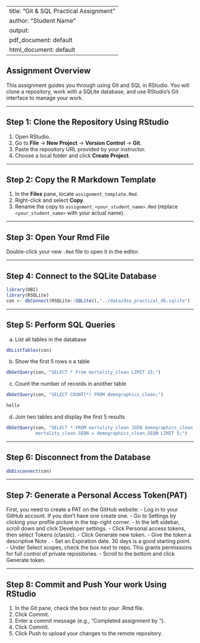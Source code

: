 
---
title: "Git & SQL Practical Assignment"
author: "Student Name"
output:
  pdf_document: default
  html_document: default
---

## Assignment Overview

This assignment guides you through using Git and SQL in RStudio. You will clone a repository, work with a SQLite database, and use RStudio's Git interface to manage your work.

---

## Step 1: Clone the Repository Using RStudio

1. Open RStudio.
2. Go to **File** → **New Project** → **Version Control** → **Git**.
3. Paste the repository URL provided by your instructor.
4. Choose a local folder and click **Create Project**.

---

## Step 2: Copy the R Markdown Template

1. In the **Files** pane, locate `assignment_template.Rmd`.
2. Right-click and select **Copy**.
3. Rename the copy to `assignment_<your_student_name>.Rmd` (replace `<your_student_name>` with your actual name).

---

## Step 3: Open Your Rmd File

Double-click your new `.Rmd` file to open it in the editor.

---

## Step 4: Connect to the SQLite Database

```r
library(DBI)
library(RSQLite)
con <- dbConnect(RSQLite::SQLite(),"../data/dsa_practical_db.sqlite")
```

---

## Step 5: Perform SQL Queries
a. List all tables in the database

```r

dbListTables(con)

```

b. Show the first 5 rows o a table

```r

dbGetQuery(con, "SELECT * From mortality_clean LIMIT 15;")

```

c. Count the number of records in another table 

```r

dbGetQuery(con, "SELECT COUNT(*) FROM demographics_clean;")

hello 

```
d. Join two tables and display the first 5 results

```r


dbGetQuery(con, "SELECT * FROM mortality_clean JOIN demographics_clean ON 
           mortality_clean.SEQN = demographics_clean.SEQN LIMIT 5;")


```


---

## Step 6: Disconnect from the Database
```r

dbDisconnect(con)

```

---

## Step 7: Generate a Personal Access Token(PAT)

First, you need to create a PAT on the GitHub website:
    - Log in to your GitHub account. If you don't have one create one.
    - Go to Settings by clicking your profile picture in the top-right corner.
    - In the left sidebar, scroll down and click Developer settings.
    - Click Personal access tokens, then select Tokens (classic).
    - Click Generate new token.
    - Give the token a descriptive Note .
    - Set an Expiration date. 30 days is a good starting point.
    - Under Select scopes, check the box next to repo. This grants permissions for full control of private repositories.
    - Scroll to the bottom and click Generate token.

---

## Step 8: Commit and Push Your work Using RStudio
1. In the Git pane, check the box next to your .Rmd file.
2. Click Commit.
3. Enter a commit message (e.g., “Completed assignment by <your_student_id>”).
4. Click Commit.
5. Click Push to upload your changes to the remote repository.



